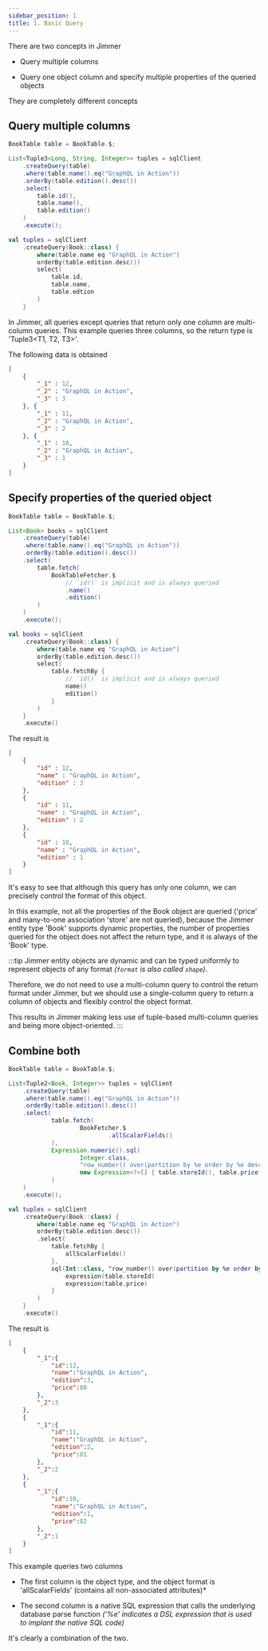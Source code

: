 ```yaml
---
sidebar_position: 1
title: 1. Basic Query
---
```



There are two concepts in Jimmer

- Query multiple columns

- Query one object column and specify multiple properties of the queried objects

They are completely different concepts

## Query multiple columns

<Tabs groupId="language">
<TabItem value="java" label="Java">

```java
BookTable table = BookTable.$;

List<Tuple3<Long, String, Integer>> tuples = sqlClient
    .createQuery(table)
    .where(table.name().eq("GraphQL in Action"))
    .orderBy(table.edition().desc())
    .select(
        table.id(),
        table.name(),
        table.edition()
    )
    .execute();
```

</TabItem>
<TabItem value="kotlin" label="Kotlin">

```kotlin
val tuples = sqlClient
    .createQuery(Book::class) {
        where(table.name eq "GraphQL in Action")
        orderBy(table.edition.desc())
        select(
            table.id,
            table.name,
            table.edtion
        )
    }
```

</TabItem>
</Tabs>

In Jimmer, all queries except queries that return only one column are multi-column queries. 
This example queries three columns, so the return type is 'Tuple3<T1, T2, T3>'.

The following data is obtained

```json
[
    {
        "_1" : 12,
        "_2" : "GraphQL in Action",
        "_3" : 3
    }, {
        "_1" : 11,
        "_2" : "GraphQL in Action",
        "_3" : 2
    }, {
        "_1" : 10,
        "_2" : "GraphQL in Action",
        "_3" : 1
    }
]
```

## Specify properties of the queried object

<Tabs groupId="language">
<TabItem value="java" label="Java">

```java
BookTable table = BookTable.$;

List<Book> books = sqlClient
    .createQuery(table)
    .where(table.name().eq("GraphQL in Action"))
    .orderBy(table.edition().desc())
    .select(
        table.fetch(
            BookTableFetcher.$
                // `id()` is implicit and is always queried
                .name()
                .edition()
        )
    )
    .execute();
```

</TabItem>
<TabItem value="kotlin" label="Kotlin">

```kotlin
val books = sqlClient
    .createQuery(Book::class) {
        where(table.name eq "GraphQL in Action")
        orderBy(table.edition.desc())
        select(
            table.fetchBy {
                // `id()` is implicit and is always queried
                name()
                edition()
            }
        )
    }
    .execute()
```

</TabItem>
</Tabs>

The result is

```json
[
    {
        "id" : 12,
        "name" : "GraphQL in Action",
        "edition" : 3
    }, 
    {
        "id" : 11,
        "name" : "GraphQL in Action",
        "edition" : 2
    }, 
    {
        "id" : 10,
        "name" : "GraphQL in Action",
        "edition" : 1
    } 
]
```

It's easy to see that although this query has only one column, we can precisely control the format of this object.

In this example, not all the properties of the Book object are queried ('price' and many-to-one association 'store' are not queried), 
because the Jimmer entity type 'Book' supports dynamic properties, the number of properties queried for the object does not affect the return type, and it is always of the 'Book' type.

:::tip
Jimmer entity objects are dynamic and can be typed uniformly to represent objects of any format *(`format` is also called `shape`)*.

Therefore, we do not need to use a multi-column query to control the return format under Jimmer, but we should use a single-column query to return a column of objects and flexibly control the object format.

This results in Jimmer making less use of tuple-based multi-column queries and being more object-oriented.
:::

## Combine both

<Tabs groupId="language">
<TabItem value="java" label="Java">

```java
BookTable table = BookTable.$;

List<Tuple2<Book, Integer>> tuples = sqlClient
    .createQuery(table)
    .where(table.name().eq("GraphQL in Action"))
    .orderBy(table.edition().desc())
    .select(
            table.fetch(
                    BookFetcher.$
                            .allScalarFields()
            ),
            Expression.numeric().sql(
                    Integer.class,
                    "row_number() over(partition by %e order by %e desc)",
                    new Expression<?>[] { table.storeId(), table.price() }
            )
    )
    .execute();
```

</TabItem>
<TabItem value="kotlin" label="Kotlin">

```kotlin
val tuples = sqlClient
    .createQuery(Book::class) {
        where(table.name eq "GraphQL in Action")
        orderBy(table.edition.desc())
        .select(
            table.fetchBy {
                allScalarFields()
            },
            sql(Int::class, "row_number() over(partition by %e order by %e desc)") {
                expression(table.storeId)
                expression(table.price)
            }
        )
    }
    .execute()
```

</TabItem>
</Tabs>

The result is

```json
[
    {
        "_1":{
            "id":12,
            "name":"GraphQL in Action",
            "edition":3,
            "price":80
        },
        "_2":3
    },
    {
        "_1":{
            "id":11,
            "name":"GraphQL in Action",
            "edition":2,
            "price":81
        },
        "_2":2
    },
    {
        "_1":{
            "id":10,
            "name":"GraphQL in Action",
            "edition":1,
            "price":82
        },
        "_2":1
    }
]
```

This example queries two columns

-   The first column is the object type, and the object format is 'allScalarFields' (contains all non-associated attributes)*

-   The second column is a native SQL expression that calls the underlying database parse function *('%e' indicates a DSL expression that is used to implant the native SQL code)*

It's clearly a combination of the two.